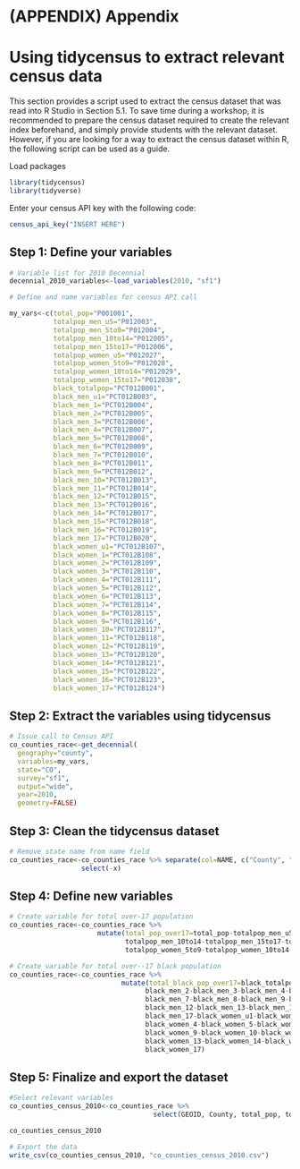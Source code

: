 # (APPENDIX) Appendix {-} 

# Using tidycensus to extract relevant census data

This section provides a script used to extract the census dataset that was read into R Studio in Section 5.1. To save time during a workshop, it is recommended to prepare the census dataset required to create the relevant index beforehand, and simply provide students with the relevant dataset. However, if you are looking for a way to extract the census dataset within R, the following script can be used as a guide. 

Load packages

```r
library(tidycensus)
library(tidyverse)
```

Enter your census API key with the following code:

```r
census_api_key("INSERT HERE")
```

## Step 1: Define your variables

```r
# Variable list for 2010 Decennial
decennial_2010_variables<-load_variables(2010, "sf1")
```

```r
# Define and name variables for census API call

my_vars<-c(total_pop="P001001",
           totalpop_men_u5="P012003",
           totalpop_men_5to9="P012004",
           totalpop_men_10to14="P012005",
           totalpop_men_15to17="P012006",
           totalpop_women_u5="P012027",
           totalpop_women_5to9="P012028",
           totalpop_women_10to14="P012029",
           totalpop_women_15to17="P012030",
           black_totalpop="PCT012B001",
           black_men_u1="PCT012B003",
           black_men_1="PCT012B004",
           black_men_2="PCT012B005",
           black_men_3="PCT012B006",
           black_men_4="PCT012B007",
           black_men_5="PCT012B008",
           black_men_6="PCT012B009",
           black_men_7="PCT012B010",
           black_men_8="PCT012B011",
           black_men_9="PCT012B012",
           black_men_10="PCT012B013",
           black_men_11="PCT012B014",
           black_men_12="PCT012B015",
           black_men_13="PCT012B016",
           black_men_14="PCT012B017",
           black_men_15="PCT012B018",
           black_men_16="PCT012B019",
           black_men_17="PCT012B020",
           black_women_u1="PCT012B107",
           black_women_1="PCT012B108",
           black_women_2="PCT012B109",
           black_women_3="PCT012B110",
           black_women_4="PCT012B111",
           black_women_5="PCT012B112",
           black_women_6="PCT012B113",
           black_women_7="PCT012B114",
           black_women_8="PCT012B115",
           black_women_9="PCT012B116",
           black_women_10="PCT012B117",
           black_women_11="PCT012B118",
           black_women_12="PCT012B119",
           black_women_13="PCT012B120",
           black_women_14="PCT012B121",
           black_women_15="PCT012B122",
           black_women_16="PCT012B123",
           black_women_17="PCT012B124")
```

## Step 2: Extract the variables using tidycensus

```r
# Issue call to Census API
co_counties_race<-get_decennial(
  geography="county", 
  variables=my_vars,
  state="CO",
  survey="sf1",
  output="wide",
  year=2010,
  geometry=FALSE)          
```

## Step 3: Clean the tidycensus dataset

```r
# Remove state name from name field
co_counties_race<-co_counties_race %>% separate(col=NAME, c("County", "x"), sep=",") %>% 
                  select(-x)     
```

## Step 4: Define new variables

```r
# Create variable for total over-17 population
co_counties_race<-co_counties_race %>% 
                      mutate(total_pop_over17=total_pop-totalpop_men_u5-totalpop_men_5to9-
                             totalpop_men_10to14-totalpop_men_15to17-totalpop_women_u5-
                             totalpop_women_5to9-totalpop_women_10to14-totalpop_women_15to17)
```

```r
# Create variable for total over--17 black population
co_counties_race<-co_counties_race %>% 
                            mutate(total_black_pop_over17=black_totalpop-black_men_u1-black_men_1-
                                  black_men_2-black_men_3-black_men_4-black_men_5-black_men_6-
                                  black_men_7-black_men_8-black_men_9-black_men_10-black_men_11-
                                  black_men_12-black_men_13-black_men_14-black_men_15-black_men_16-
                                  black_men_17-black_women_u1-black_women_1-black_women_2-black_women_3-
                                  black_women_4-black_women_5-black_women_6-black_women_7-black_women_8-
                                  black_women_9-black_women_10-black_women_11-black_women_12-
                                  black_women_13-black_women_14-black_women_15-black_women_16-
                                  black_women_17)
```

## Step 5: Finalize and export the dataset

```r
#Select relevant variables
co_counties_census_2010<-co_counties_race %>% 
                                    select(GEOID, County, total_pop, total_black_pop_over17, total_pop_over17)
```

```r
co_counties_census_2010
```

```r
# Export the data
write_csv(co_counties_census_2010, "co_counties_census_2010.csv")
```



